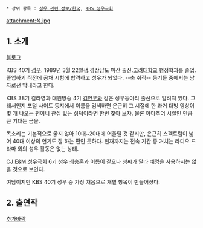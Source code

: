  * 상위 항목 : [[성우 관련 정보/한국]], [[KBS 성우극회]]

attachment:석.jpg

== 1. 소개 ==

[[http://blog.naver.com/suk2005suk|블로그]]

KBS 40기 [[성우]]. 1989년 3월 22일생.경상남도 마산 출신.[[고려대학교]] 행정학과를 졸업. 
졸업하기 직전에 공채 시험에 합격하고 성우가 되었다. --축 취직-- 동기들 중에서는 남자로선 막내라고 한다.

KBS 38기 길라영과 대원방송 4기 [[wiki:김연우(성우)|김연우]]와 같은 성우동아리 출신으로 알려져 있다. 그래서인지 포털 사이트 등지에서 이름을 검색하면 은근히 그 시절에 한 과거 더빙 영상이 몇 개 나오는 편이니 관심 있는 성덕이라면 한번 찾아 보자. 물론 아마추어 시절인 만큼 큰 기대는 금물. 

목소리는 기본적으로 굵지 않아 10대~20대에 어울릴 것 같지만, 은근히 스펙트럼이 넓어 40대 이상의 연기도 잘 하는 편인 듯하다. 
현재까지는 전속 기간 중 거치는 라디오 드라마 외의 성우 활동은 없는 상태. 

[[CJ E&M 성우극회]] 6기 성우 [[최승훈]]과 이름이 같으나 성씨가 달라 예명을 사용하지는 않을 것으로 보인다.

여담이지만 KBS 40기 성우 중 가장 처음으로 개별 항목이 만들어졌다.


== 2. 출연작 ==

[[추가바람]]
